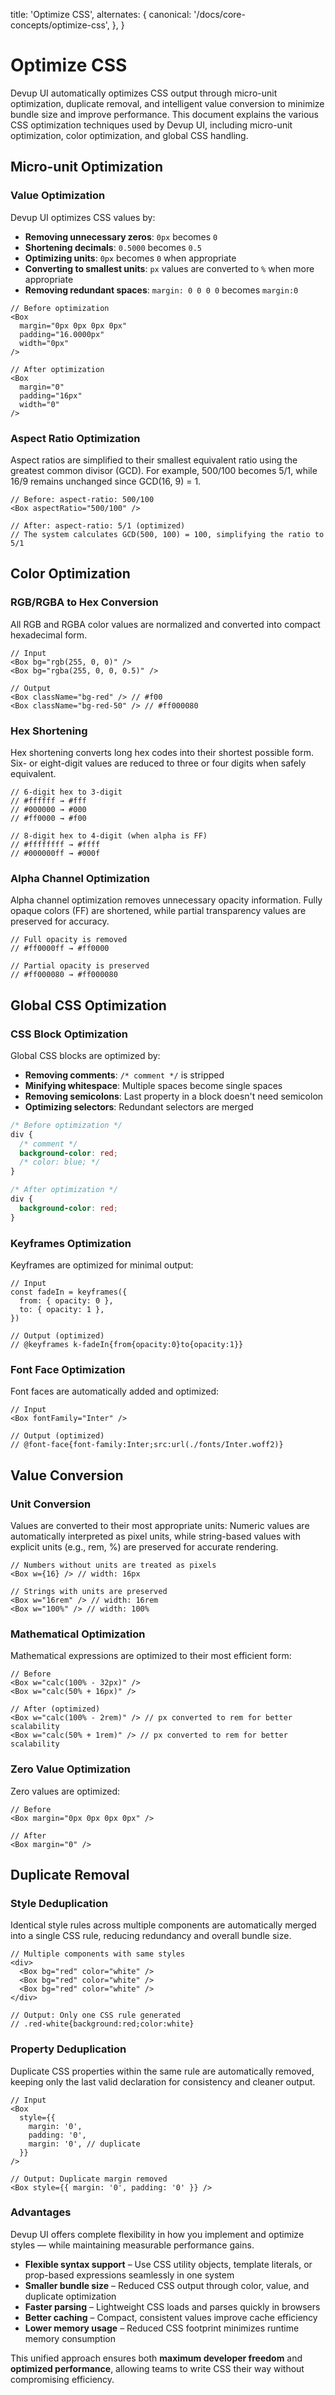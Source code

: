   title: 'Optimize CSS',
  alternates: {
    canonical: '/docs/core-concepts/optimize-css',
  },
}

# Optimize CSS

Devup UI automatically optimizes CSS output through micro-unit optimization, duplicate removal, and intelligent value conversion to minimize bundle size and improve performance. This document explains the various CSS optimization techniques used by Devup UI, including micro-unit optimization, color optimization, and global CSS handling.

## Micro-unit Optimization

### **Value Optimization**

Devup UI optimizes CSS values by:

- **Removing unnecessary zeros**: `0px` becomes `0`
- **Shortening decimals**: `0.5000` becomes `0.5`
- **Optimizing units**: `0px` becomes `0` when appropriate
- **Converting to smallest units**: `px` values are converted to `%` when more appropriate
- **Removing redundant spaces**: `margin: 0 0 0 0` becomes `margin:0`

```
// Before optimization
<Box
  margin="0px 0px 0px 0px"
  padding="16.0000px"
  width="0px"
/>

// After optimization
<Box
  margin="0"
  padding="16px"
  width="0"
/>
```

### **Aspect Ratio Optimization**

Aspect ratios are simplified to their smallest equivalent ratio using the greatest common divisor (GCD).
For example, 500/100 becomes 5/1, while 16/9 remains unchanged since GCD(16, 9) = 1.

```tsx
// Before: aspect-ratio: 500/100
<Box aspectRatio="500/100" />

// After: aspect-ratio: 5/1 (optimized)
// The system calculates GCD(500, 100) = 100, simplifying the ratio to 5/1
```

## Color Optimization

### **RGB/RGBA to Hex Conversion**

All RGB and RGBA color values are normalized and converted into compact hexadecimal form.

```
// Input
<Box bg="rgb(255, 0, 0)" />
<Box bg="rgba(255, 0, 0, 0.5)" />

// Output
<Box className="bg-red" /> // #f00
<Box className="bg-red-50" /> // #ff000080
```

### **Hex Shortening**

Hex shortening converts long hex codes into their shortest possible form.
Six- or eight-digit values are reduced to three or four digits when safely equivalent.

```tsx
// 6-digit hex to 3-digit
// #ffffff → #fff
// #000000 → #000
// #ff0000 → #f00

// 8-digit hex to 4-digit (when alpha is FF)
// #ffffffff → #ffff
// #000000ff → #000f
```

### **Alpha Channel Optimization**

Alpha channel optimization removes unnecessary opacity information.
Fully opaque colors (FF) are shortened, while partial transparency values are preserved for accuracy.

```tsx
// Full opacity is removed
// #ff0000ff → #ff0000

// Partial opacity is preserved
// #ff000080 → #ff000080
```

## Global CSS Optimization

### **CSS Block Optimization**

Global CSS blocks are optimized by:

- **Removing comments**: `/* comment */` is stripped
- **Minifying whitespace**: Multiple spaces become single spaces
- **Removing semicolons**: Last property in a block doesn't need semicolon
- **Optimizing selectors**: Redundant selectors are merged

```css
/* Before optimization */
div {
  /* comment */
  background-color: red;
  /* color: blue; */
}

/* After optimization */
div {
  background-color: red;
}
```

### **Keyframes Optimization**

Keyframes are optimized for minimal output:

```tsx
// Input
const fadeIn = keyframes({
  from: { opacity: 0 },
  to: { opacity: 1 },
})

// Output (optimized)
// @keyframes k-fadeIn{from{opacity:0}to{opacity:1}}
```

### **Font Face Optimization**

Font faces are automatically added and optimized:

```tsx
// Input
<Box fontFamily="Inter" />

// Output (optimized)
// @font-face{font-family:Inter;src:url(./fonts/Inter.woff2)}
```

## Value Conversion

### **Unit Conversion**

Values are converted to their most appropriate units:
Numeric values are automatically interpreted as pixel units, while string-based values with explicit units (e.g., rem, %) are preserved for accurate rendering.

```
// Numbers without units are treated as pixels
<Box w={16} /> // width: 16px

// Strings with units are preserved
<Box w="16rem" /> // width: 16rem
<Box w="100%" /> // width: 100%
```

### **Mathematical Optimization**

Mathematical expressions are optimized to their most efficient form:

```
// Before
<Box w="calc(100% - 32px)" />
<Box w="calc(50% + 16px)" />

// After (optimized)
<Box w="calc(100% - 2rem)" /> // px converted to rem for better scalability
<Box w="calc(50% + 1rem)" /> // px converted to rem for better scalability
```

### **Zero Value Optimization**

Zero values are optimized:

```
// Before
<Box margin="0px 0px 0px 0px" />

// After
<Box margin="0" />
```

## Duplicate Removal

### **Style Deduplication**

Identical style rules across multiple components are automatically merged into a single CSS rule, reducing redundancy and overall bundle size.

```tsx
// Multiple components with same styles
<div>
  <Box bg="red" color="white" />
  <Box bg="red" color="white" />
  <Box bg="red" color="white" />
</div>

// Output: Only one CSS rule generated
// .red-white{background:red;color:white}
```

### **Property Deduplication**

Duplicate CSS properties within the same rule are automatically removed, keeping only the last valid declaration for consistency and cleaner output.

```
// Input
<Box
  style={{
    margin: '0',
    padding: '0',
    margin: '0', // duplicate
  }}
/>

// Output: Duplicate margin removed
<Box style={{ margin: '0', padding: '0' }} />
```

### **Advantages**

Devup UI offers complete flexibility in how you implement and optimize styles — while maintaining measurable performance gains.

- **Flexible syntax support** – Use CSS utility objects, template literals, or prop-based expressions seamlessly in one system
- **Smaller bundle size** – Reduced CSS output through color, value, and duplicate optimization
- **Faster parsing** – Lightweight CSS loads and parses quickly in browsers
- **Better caching** – Compact, consistent values improve cache efficiency
- **Lower memory usage** – Reduced CSS footprint minimizes runtime memory consumption

This unified approach ensures both **maximum developer freedom** and **optimized performance**,
allowing teams to write CSS their way without compromising efficiency.
